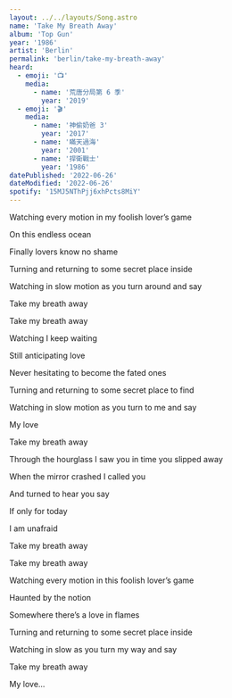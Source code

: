 ```yaml
---
layout: ../../layouts/Song.astro
name: 'Take My Breath Away'
album: 'Top Gun'
year: '1986'
artist: 'Berlin'
permalink: 'berlin/take-my-breath-away'
heard:
  - emoji: '📺'
    media:
      - name: '荒唐分局第 6 季'
        year: '2019'
  - emoji: '🎬'
    media:
      - name: '神偷奶爸 3'
        year: '2017'
      - name: '瞞天過海'
        year: '2001'
      - name: '捍衛戰士'
        year: '1986'
datePublished: '2022-06-26'
dateModified: '2022-06-26'
spotify: '15MJ5NThPjj6xhPcts8MiY'
---
```


<LyricSection>

Watching every motion in my foolish lover&rsquo;s game

On this endless ocean

Finally lovers know no shame

</LyricSection>

<LyricSection>

Turning and returning to some secret place inside

Watching in slow motion as you turn around and say

</LyricSection>

<LyricSection>

Take my breath away

Take my breath away

</LyricSection>

<LyricSection>

Watching I keep waiting

Still anticipating love

Never hesitating to become the fated ones

Turning and returning to some secret place to find

Watching in slow motion as you turn to me and say

My love

</LyricSection>

<LyricSection>

Take my breath away

</LyricSection>

<LyricSection>

Through the hourglass I saw you in time you slipped away

When the mirror crashed I called you

And turned to hear you say

If only for today

I am unafraid

</LyricSection>

<LyricSection>

Take my breath away

Take my breath away

</LyricSection>

<LyricSection>

Watching every motion in this foolish lover&rsquo;s game

Haunted by the notion

Somewhere there&rsquo;s a love in flames

</LyricSection>

<LyricSection>

Turning and returning to some secret place inside

Watching in slow as you turn my way and say

</LyricSection>

<LyricSection>

Take my breath away

My love...

</LyricSection>

